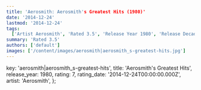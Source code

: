 ```yaml
---
title: 'Aerosmith: Aerosmith's Greatest Hits (1980)'
date: '2014-12-24'
lastmod: '2014-12-24'
tags:
  ['Artist Aerosmith', 'Rated 3.5', 'Release Year 1980', 'Release Decade 1980']
summary: 'Rated 3.5'
authors: ['default']
images: ['/content/images/aerosmith|aerosmith_s-greatest-hits.jpg']
---
```


  key: 'aerosmith|aerosmith_s-greatest-hits',
  title: 'Aerosmith's Greatest Hits',
  release_year: 1980,
  rating: 7,
  rating_date: '2014-12-24T00:00:00.000Z',
  artist: 'Aerosmith',
};

<MusicRating data={data} />
